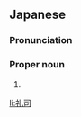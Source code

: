 ==Japanese==
{{ja-kanjitab|れい|じ}}

===Pronunciation===
{{ja-pron|れいじ}}

===Proper noun===
{{ja-pos|proper|れいじ}}

# {{given name|male|lang=ja|sort=れいじ}}

[[li:礼司]]